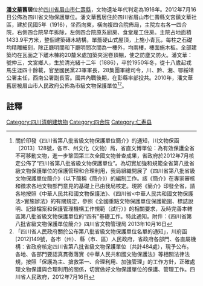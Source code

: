 {{msg:四川省文物保護單位
|名稱 = 潘文華舊居
|編號 = 469
|圖片 = 
|級別 = S8
|分類 = 
|時代 = 1916年
|地点 = [[四川省|四川省]][[眉山市|眉山市]][[仁壽縣|仁壽縣]]
|坐標 =
|登錄 = 2012年7月16日
}}
'''[[潘文華|潘文華]]舊居'''位於[[四川省|四川省]][[眉山市|眉山市]][[仁壽縣|仁壽縣]]，文物遺址年代判定為1916年。2012年7月16日公佈為四川省文物保護單位。潘文華舊居住於四川省眉山市仁壽縣文宮鎮文華社區，建於民國5年（1916），坐西向東，橫向複四合院佈局，主院左右各一四合院，右側四合院早年拆除，左側四合院原系廚房、食堂雇工住房。主院占地面積1433.9平方米，整個建築磚木結構，單簷硬山式屋頂，上施小青瓦，每柱之石礎均精雕細刻，除正廳明間和下廳明問次間為一樓外，均兩樓，樓面施木板。全部建築均在瓦面之下離木棟約20釐米處加築夾泥卷頂棚，使之防塵又防火。潘文華：號仲三，文宮鄉人，生於清光緒十二年（1886），卒於1950年冬，從十八歲起戎馬生涯四十餘載，官至國民黨23軍軍長，28集團軍總司令，川、黔、湘、鄂綏靖公署主任，西南公署副長官。國共內戰後期，在彭縣率部投共。2010年，潘文華舊居被眉山市人民政府公佈為市級文物保護單位<ref>關於印發《四川省第八批省級文物保護單位簡介》的通知，川文物保函〔2013〕128號，各市、州文化（文物）局，省直文博單位：為有效保護全省不可移動文物，進一步鞏固第三次全國文物普查成果，省政府於2012年7月核定公佈了“四川省第八批省級文物保護單位”。為切實加強和規範全省第八批省級文物保護單位的保護管理和合理利用，我局組織開展了《四川省第八批省級文物保護單位簡介》（以下簡稱《簡介》）的編制工作。該《簡介》在專家審核和徵求各地文物部門意見的基礎上已由我局核定。現將《簡介》印發全省，請各地按照《中華人民共和國文物保護法》、《四川省<中華人民共和國文物保護法>實施辦法》的有關規定，參照《全國重點文物保護單位保護範圍、標誌說明、記錄檔案和保護管理機構工作規範（試行）》的相關要求，及時完善本轄區第八批省級文物保護單位的“四有”基礎工作。特此通知。附件：《四川省第八批省級文物保護單位簡介》四川省文物管理局  2013年10月16日</ref><ref>  「四川省人民政府關於公布第八批省級文物保護單位名單的通知」，川府函[2012]149號，各市（州）、縣（市、區）人民政府，省政府各部門、各直屬機構：省政府核定四川省第八批省級文物保護單位（共計484處），現予公布。各地、各部門要認真貫徹落實《中華人民共和國文物保護法》等相關法律法規，按照「保護為主、搶救第一、合理利用、加強管理」的工作方針，正確處理文物保護與合理利用的關係，切實做好文物保護單位的保護、管理工作。四川省人民政府，2012年7月16日</ref>。
==註釋==
{{reflist}}

[[Category:四川清朝建筑物|Category:四川清朝建筑物]]
[[Category:四合院|Category:四合院]]
[[Category:仁寿县|Category:仁寿县]]